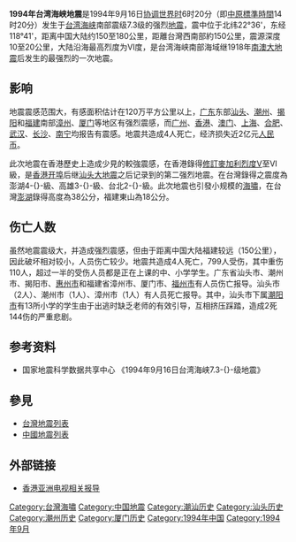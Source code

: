 {{noteTA
|1=zh-hans:里氏震级;zh-hk:黎克特制地震震級;zh-tw:芮氏地震規模;
|2=zh:震中;zh-hans:震中;zh-hant:震中;zh-tw:震央;zh-hk:震央;zh-mo:震央;
|3=zh:里氏;zh-hans:里氏;zh-hant:里氏;zh-tw:芮氏;zh-hk:黎克特制;zh-mo:黎克特制;
|4=zh-hans:协调世界时; zh-tw:世界協調時間; zh-hk:協調世界時;
|G1=地震
}}
{{地震
|标题=1994年台湾海峡地震
|日期= {{Start date|1994|09|16|df=y}}
|time= 6:20（[[UTC|UTC]]）
|地图2 = {{Location map | Taiwan|relief=1
 | label=
 | lat=22.60
 | long=118.68
 | mark=Bullseye1.png
 | marksize=30
 | position=top
 | width= 250
 | float=right
 | caption=}} 
|规模 = 7.3[[面波震级|M<sub>s</sub>]]
|深度= 13公里
|震央= {{coord|22.60|N|118.68|E}} 
|tsunami= 有
|影响地区 = 台灣、香港、廣東、福建等地
|伤亡 = 4人
}}

'''1994年台湾海峡地震'''是1994年9月16日[[协调世界时|协调世界时]]6时20分（即[[國家標準時間|中原標準時間]]14时20分）发生于[[台湾海峡|台湾海峡]]南部震级7.3级的强烈[[地震|地震]]，震中位于北纬22°36'，东经118°41'，距离中国大陆约150至180公里，距離台灣西南部約150公里，震源深度10至20公里，大陆沿海最高烈度为Ⅵ度，是台湾海峡南部海域继1918年[[1918年南澳大地震|南澳大地震]]后发生的最强烈的一次地震。

== 影响 ==
地震震感范围大，有感面积估计在120万平方公里以上，[[广东|广东]]东部[[汕头|汕头]]、[[潮州|潮州]]、[[揭阳|揭阳]]和[[福建|福建]]南部[[漳州|漳州]]、[[厦门|厦门]]等地区有强烈震感，而[[广州|广州]]、[[香港|香港]]、[[澳门|澳门]]、[[上海|上海]]、[[合肥|合肥]]、[[武汉|武汉]]、[[长沙|长沙]]、[[南宁|南宁]]均报告有震感。地震共造成4人死亡，经济损失近2亿元[[人民币|人民币]]。

此次地震在香港歷史上造成少見的較強震感，在香港錄得[[麥加利地震烈度|修訂麥加利烈度]]V至VI級，是[[香港开埠|香港开埠]]后继[[汕头大地震|汕头大地震]]之后记录到的第二强烈地震。在台灣錄得之震度為澎湖4-{}-級、高雄3-{}-級、台北2-{}-級。此次地震也引發小规模的[[海嘯|海嘯]]，在台灣[[澎湖|澎湖]]錄得高度為38公分，福建東山為18公分。

== 伤亡人数 ==
虽然地震震级大，并造成强烈震感，但由于距离中国大陆福建较远（150公里），因此破坏相对较小，人员伤亡较少。地震共造成4人死亡，799人受伤，其中重伤110人，超过一半的受伤人员都是正在上课的中、小学学生。广东省汕头市、潮州市、揭阳市、[[惠州市|惠州市]]和福建省漳州市、厦门市、[[福州市|福州市]]有人员伤亡报导。汕头市（2人）、潮州市（1人）、漳州市（1人）有人员死亡报导。其中，汕头市下属[[潮阳市|潮阳市]]有13所小学的学生由于出逃时缺乏老师的有效引导，互相挤压踩踏，造成2死144伤的严重悲剧。

== 参考资料 ==
*国家地震科学数据共享中心 《1994年9月16日台湾海峡7.3-{}-级地震》

== 參見 ==
*[[台灣地震列表|台灣地震列表]]
*[[中國地震列表|中國地震列表]]

== 外部链接 ==
*[http://www.56.com/w47/play_album-aid-6774093_vid-NDI5NzIxMzg.html/ 香港亚洲电视相关报导]{{Wayback|url=http://www.56.com/w47/play_album-aid-6774093_vid-NDI5NzIxMzg.html/ |date=20190111194550 }}

{{台灣地震}}
{{1994年地震}}

[[Category:台灣海嘯|Category:台灣海嘯]]
[[Category:中国地震|Category:中国地震]]
[[Category:潮汕历史|Category:潮汕历史]]
[[Category:汕头历史|Category:汕头历史]]
[[Category:潮州历史|Category:潮州历史]]
[[Category:厦门历史|Category:厦门历史]]
[[Category:1994年中国|Category:1994年中国]]
[[Category:1994年9月|Category:1994年9月]]